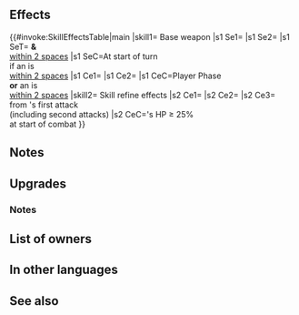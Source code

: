 {{Weapon Infobox
|tagid=SID_ペレジアの将の大斧
|intID=4218
|image=wep_ax153
|exclusive=1
|weaponType=Axe
|cost=400
|might=16
|range=1
|effect=At start of turn, if unit is within 2 spaces of an ally, grants Def/Res+6 and "foe cannot make a follow-up attack" to unit and allies within 2 spaces of unit for 1 turn.<br><br>If unit initiates combat or is within 2 spaces of an ally, grants Atk/Spd/Def/Res+4 to unit and unit makes a guaranteed follow-up attack during combat.
|required=-
|refinePaths=default
|refineSP=400
|refineMedals=500
|refineDews=200
|effectSkill1=At start of combat, if unit's HP ≥ 25%, grants Atk/Spd/Def/Res+4 to unit, unit deals damage = 15% of foe's Atk (excluding area-of-effect Specials), and reduces damage from foe's first attack by 40% during combat ("first attack" normally means only the first strike; for effects that grant "unit attacks twice," it means the first and second strikes).
|properties=
}}
==Effects==
{{#invoke:SkillEffectsTable|main
|skill1={{SCi|weapon}} Base weapon
|s1 Se1={{Eft|Bonuses|Def/Res|6}}
|s1 Se2={{SEt|Foe Cannot Follow-Up}}
|s1 SeT={{Tgt|Unit}} '''&''' {{Tgt|Allies}}<br>[[within 2 spaces]]
|s1 SeC=At start of turn<br>if an {{Tgt|Ally}} is<br>[[within 2 spaces]]
|s1 Ce1={{Eft|Temporary buffs|Atk/Spd/Def/Res|4}}
|s1 Ce2={{Eft|Guaranteed Follow-Ups}}
|s1 CeC=Player Phase<br>'''or''' an {{Tgt|Ally}} is<br>[[within 2 spaces]]
|skill2={{Si|Plegian War Axe|refine=Skill1}} Skill refine effects
|s2 Ce1={{Eft|Temporary buffs|Atk/Spd/Def/Res|4}}
|s2 Ce2={{Eft|Damage Boost|15% of {{Tgt|Foe}}'s Atk}}
|s2 Ce3={{Eft|Damage Reduction|40%}}<br>from {{Tgt|Foe}}'s first attack<br>(including second attacks)
|s2 CeC={{Tgt|Unit}}'s HP ≥ 25%<br>at start of combat
}}
==Notes==
{{Bonuses}}
{{Foe Cannot Follow-Up}}
{{IfUnitInitiates}}
{{Temporary buffs}}
{{Guaranteed follow-up interaction}}
==Upgrades==
{{Weapon Upgrade List}}
===Notes===
{{AtkDamageBoost|source=the foe|name={{St|Plegian War Axe|refine=Skill1}}}}
{{DamagePercentageReduction}}
==List of owners==
{{Skill Hero List}}
==In other languages==
{{OtherLanguages
|japanese=ペレジアの将の大斧
|german=Plegia-Kriegsaxt
|spanishEU=Hacha de Plegia
|spanishLA=Hacha plegiana
|french=Hache de général
|italian=Ascia di Plegia
|chineseTW=佩萊吉亞將軍的大斧
|portuguese=Acha de Plegia
}}
==See also==
{{See also skills|cond=(Description LIKE '%"foe cannot make a follow-up attack%' OR Description LIKE '%unit deals damage =%of foe_s Atk%') AND Exclusive='1'}}
{{Weapons Navbox}}